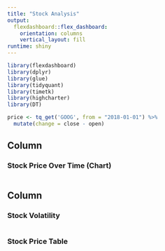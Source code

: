 ```yaml
---
title: "Stock Analysis"
output: 
  flexdashboard::flex_dashboard:
    orientation: columns
    vertical_layout: fill
runtime: shiny
---
```


```r
library(flexdashboard)
library(dplyr)
library(glue)
library(tidyquant)
library(timetk)
library(highcharter)
library(DT)

price <- tq_get('GOOG', from = "2018-01-01") %>% 
  mutate(change = close - open)
```

Column {data-width=650}
-----------------------------------------------------------------------

### Stock Price Over Time (Chart)


```r

```


Column {data-width=350}
-----------------------------------------------------------------------

### Stock Volatility

```r

```


### Stock Price Table

```r

```

